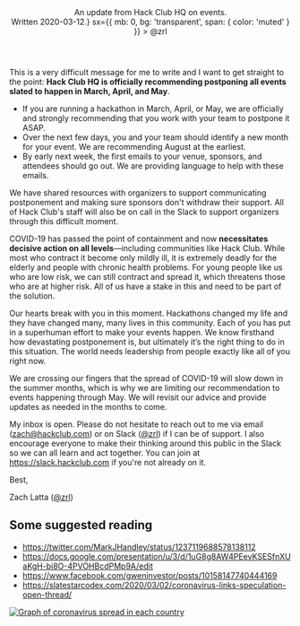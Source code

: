 
<ForceTheme theme="dark" />

<Head>
  <title>COVID-19 – Hack Club</title>
  <Meta
    title="COVID-19"
    description="An update from Hack Club HQ on events. Written 2020-03-12 by Zach Latta."
    image="https://workshop-cards.hackclub.com/COVID-19.png?theme=dark&brand=HQ&fontSize=275px&caption=our%20official%20recommendations"
  />
</Head>

<Header
  title="COVID-19"
  desc={<>An update from Hack Club HQ on events.<br />Written 2020-03-12.</>}
  sx={{ mb: 0, bg: 'transparent', span: { color: 'muted' } }}
>
  <Flex
    as="a"
    href="https://app.slack.com/team/U0266FRGP"
    target="_blank"
    title="Message @zrl on Slack"
    sx={{ alignItems: 'center', justifyContent: 'center', textDecoration: 'none', mt: 3 }}
  >
    <Avatar src="https://github.com/ZachLatta.png" size={32} alt="Zach" />
    <Text as="span" sx={{ fontSize: [1, 2], color: 'muted', ml: 2 }}>@zrl</Text>
  </Flex>
</Header>

<Container as={Content} variant="copy">

This is a very difficult message for me to write and I want to get straight to the point: **Hack Club HQ is officially recommending postponing all events slated to happen in March, April, and May**.

- If you are running a hackathon in March, April, or May, we are officially and strongly recommending that you work with your team to postpone it ASAP.
- Over the next few days, you and your team should identify a new month for your event. We are recommending August at the earliest.
- By early next week, the first emails to your venue, sponsors, and attendees should go out. We are providing language to help with these emails.

We have shared resources with organizers to support communicating postponement and making sure sponsors don't withdraw their support. All of Hack Club's staff will also be on call in the  Slack to support organizers through this difficult moment.

COVID-19 has passed the point of containment and now **necessitates decisive action on all levels**—including communities like Hack Club. While most who contract it become only mildly ill, it is extremely deadly for the elderly and people with chronic health problems. For young people like us who are low risk, we can still contract and spread it, which threatens those who are at higher risk. All of us have a stake in this and need to be part of the solution.

Our hearts break with you in this moment. Hackathons changed my life and they have changed many, many lives in this community. Each of you has put in a superhuman effort to make your events happen. We know firsthand how devastating postponement is, but ultimately it’s the right thing to do in this situation. The world needs leadership from people exactly like all of you right now.

We are crossing our fingers that the spread of COVID-19 will slow down in the summer months, which is why we are limiting our recommendation to events happening through May. We will revisit our advice and provide updates as needed in the months to come.

My inbox is open. Please do not hesitate to reach out to me via email ([zach@hackclub.com](mailto:zach@hackclub.com)) or on Slack ([@zrl](https://app.slack.com/team/U0266FRGP)) if I can be of support. I also encourage everyone to make their thinking around this public in the Slack so we can all learn and act together. You can join at https://slack.hackclub.com if you're not already on it.

Best,

<Signature />

Zach Latta ([@zrl](https://app.slack.com/team/U0266FRGP))

## Some suggested reading

- https://twitter.com/MarkJHandley/status/1237119688578138112
- https://docs.google.com/presentation/u/3/d/1uG8g8AW4PEevKSESfnXUaKgH-bi8O-4PVOHBcdPMp9A/edit
- https://www.facebook.com/gweninvestor/posts/10158147740444169
- https://slatestarcodex.com/2020/03/02/coronavirus-links-speculation-open-thread/

[![Graph of coronavirus spread in each country](https://workshops.hackclub.com/covid19.png)](https://twitter.com/MarkJHandley/status/1237119688578138112)

</Container>
